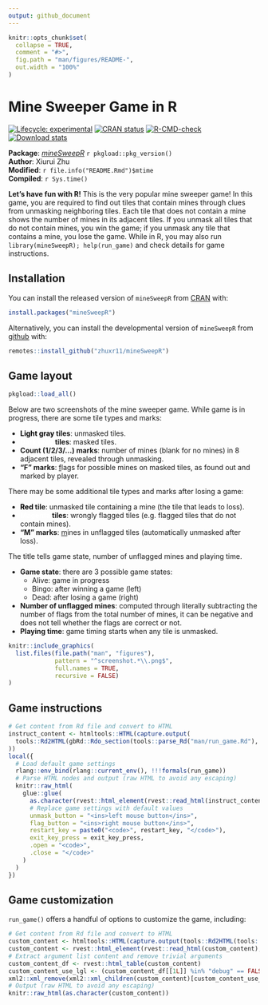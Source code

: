 ```yaml
---
output: github_document
---
```


<!-- README.md is generated from README.Rmd. Please edit that file -->

```r
knitr::opts_chunk$set(
  collapse = TRUE,
  comment = "#>",
  fig.path = "man/figures/README-",
  out.width = "100%"
)
```

# Mine Sweeper Game in R

<!-- badges: start -->
[![Lifecycle: experimental](https://img.shields.io/badge/lifecycle-experimental-orange.svg)](https://lifecycle.r-lib.org/articles/stages.html#experimental)
[![CRAN status](https://www.r-pkg.org/badges/version/mineSweepR)](https://CRAN.R-project.org/package=mineSweepR)
[![R-CMD-check](https://github.com/zhuxr11/mineSweepR/workflows/R-CMD-check/badge.svg)](https://github.com/zhuxr11/mineSweepR/actions)
[![Download stats](https://cranlogs.r-pkg.org/badges/grand-total/mineSweepR)](https://CRAN.R-project.org/package=mineSweepR)
<!-- badges: end -->

**Package**: [*mineSweepR*](https://github.com/zhuxr11/mineSweepR) `r pkgload::pkg_version()`<br />
**Author**: Xiurui Zhu<br />
**Modified**: `r file.info("README.Rmd")$mtime`<br />
**Compiled**: `r Sys.time()`

**Let's have fun with R!** This is the very popular mine sweeper game! In this game, you are required to find out tiles that contain mines through clues from unmasking neighboring tiles. Each tile that does not contain a mine shows the number of mines in its adjacent tiles. If you unmask all tiles that do not contain mines, you win the game; if you unmask any tile that contains a mine, you lose the game. While in R, you may also run `library(mineSweepR); help(run_game)` and check details for game instructions.

## Installation

You can install the released version of `mineSweepR` from [CRAN](https://cran.r-project.org/) with:

``` r
install.packages("mineSweepR")
```

Alternatively, you can install the developmental version of `mineSweepR` from [github](https://github.com/) with:

``` r
remotes::install_github("zhuxr11/mineSweepR")
```

## Game layout

```r
pkgload::load_all()
```

Below are two screenshots of the mine sweeper game. While game is in progress, there are some tile types and marks:

* **<span style="color:#000000; background-color:`r formals(run_game)$unmask_color`;">Light gray</span> tiles**: unmasked tiles.
* **<span style="color:#FFFFFF; background-color:`r formals(run_game)$mask_color`;">Dark gray</span> tiles**: masked tiles.
* **Count (<span style="color:`r eval(formals(run_game)$digit_color)[1L]`;">1</span>/<span style="color:`r eval(formals(run_game)$digit_color)[2L]`;">2</span>/<span style="color:`r eval(formals(run_game)$digit_color)[3L]`;">3</span>/...) marks**: number of mines (blank for no mines) in 8 adjacent tiles, revealed through unmasking.
* **"F" marks**: <ins>f</ins>lags for possible mines on masked tiles, as found out and marked by player.

There may be some additional tile types and marks after losing a game:

* **<span style="color:#000000; background-color:`r formals(run_game)$hit_color`;">Red</span> tile**: unmasked tile containing a mine (the tile that leads to loss).
* **<span style="color:#FFFFFF; background-color:`r formals(run_game)$wrong_color`;">Magenta</span> tiles**: wrongly flagged tiles (e.g. flagged tiles that do not contain mines).
* **"M" marks**: <ins>m</ins>ines in unflagged tiles (automatically unmasked after loss).

The title tells game state, number of unflagged mines and playing time.

* **Game state**: there are 3 possible game states:
  - Alive: game in progress
  - Bingo: after winning a game (left)
  - Dead: after losing a game (right)
* **Number of unflagged mines**: computed through literally subtracting the number of flags from the total number of mines, it can be negative and does not tell whether the flags are correct or not.
* **Playing time**: game timing starts when any tile is unmasked. 

```r
knitr::include_graphics(
  list.files(file.path("man", "figures"),
             pattern = "^screenshot.*\\.png$",
             full.names = TRUE,
             recursive = FALSE)
)
```

## Game instructions

```r
# Get content from Rd file and convert to HTML
instruct_content <- htmltools::HTML(capture.output(
  tools::Rd2HTML(gbRd::Rdo_section(tools::parse_Rd("man/run_game.Rd"), "\\details"), fragment = TRUE)
))
local({
  # Load default game settings
  rlang::env_bind(rlang::current_env(), !!!formals(run_game))
  # Parse HTML nodes and output (raw HTML to avoid any escaping)
  knitr::raw_html(
    glue::glue(
      as.character(rvest::html_element(rvest::read_html(instruct_content), "dl")),
      # Replace game settings with default values
      unmask_button = "<ins>left mouse button</ins>",
      flag_button = "<ins>right mouse button</ins>",
      restart_key = paste0("<code>", restart_key, "</code>"),
      exit_key_press = exit_key_press,
      .open = "<code>",
      .close = "</code>"
    )
  )
})
```

## Game customization

`run_game()` offers a handful of options to customize the game, including:

```r
# Get content from Rd file and convert to HTML
custom_content <- htmltools::HTML(capture.output(tools::Rd2HTML(tools::parse_Rd("man/run_game.Rd"))))
custom_content <- rvest::html_element(rvest::read_html(custom_content), "table[summary=\"R argblock\"]")
# Extract argument list content and remove trivial arguments
custom_content_df <- rvest::html_table(custom_content)
custom_content_use_lgl <- (custom_content_df[[1L]] %in% "debug" == FALSE)
xml2::xml_remove(xml2::xml_children(custom_content)[custom_content_use_lgl == FALSE])
# Output (raw HTML to avoid any escaping)
knitr::raw_html(as.character(custom_content))
```


